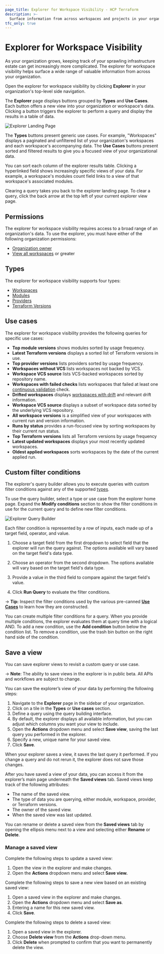 ```yaml
---
page_title: Explorer for Workspace Visibility - HCP Terraform
description: >-
  Surface information from across workspaces and projects in your organization.
tfc_only: true
---
```


# Explorer for Workspace Visibility

As your organization grows, keeping track of your sprawling infrastructure estate can get increasingly more complicated. The explorer for workspace visibility helps surface a wide range of valuable information from across your organization.

Open the explorer for workspace visibility by clicking **Explorer** in your organization's top-level side navigation.

The **Explorer** page displays buttons grouped by **Types** and **Use Cases**. Each button offers a new view into your organization or workspace's data. Clicking a button triggers the explorer to perform a query and display the results in a table of data. 

![Explorer Landing Page](/img/docs/terraform-cloud-explorer-landing-page.png)

The **Types** buttons present generic use cases. For example, "Workspaces" displays a paginated and unfiltered list of your organization's workspaces and each workspace's accompanying data. The **Use Cases** buttons present sorted and filtered results to give you a focused view of your organizational data.

You can sort each column of the explorer results table. Clicking a hyperlinked field shows increasingly specific views of your data. For example, a workspace's modules count field links to a view of that workspace's associated modules. 

Clearing a query takes you back to the explorer landing page. To clear a query, click the back arrow at the top left of your current explorer view page.

## Permissions

The explorer for workspace visibility requires access to a broad range of an organization's data. To use the explorer, you must have either of the following organization permissions:
- [Organization owner](/terraform/cloud-docs/users-teams-organizations/permissions#organization-owners)
- [View all workspaces](/terraform/cloud-docs/users-teams-organizations/permissions#view-all-workspaces) or greater

## Types

The explorer for workspace visibility supports four types:

- [Workspaces](/terraform/cloud-docs/workspaces)
- [Modules](/terraform/language/modules)
- [Providers](/terraform/language/providers)
- [Terraform Versions](/terraform/language/upgrade-guides#upgrading-to-terraform-v1-4)

## Use cases

The explorer for workspace visibility provides the following queries for specific use cases:

- **Top module versions** shows modules sorted by usage frequency.
- **Latest Terraform versions** displays a sorted list of Terraform versions in use.
- **Top provider versions** lists providers sorted by usage frequency.
- **Workspaces without VCS** lists workspaces not backed by VCS.
- **Workspace VCS source** lists VCS-backed workspaces sorted by repository name.
- **Workspaces with failed checks** lists workspaces that failed at least one [continuous validation](/terraform/enterprise/workspaces/health#continuous-validation) check.
- **Drifted workspaces** displays [workspaces with drift](/terraform/enterprise/workspaces/health#drift-detection) and relevant drift information.
- **Workspace VCS source** displays a subset of workspace data sorted by the underlying VCS repository.
- **All workspace versions** is a simplified view of your workspaces with current run and version information.
- **Runs by status** provides a run-focused view by sorting workspaces by their current run status.
- **Top Terraform versions** lists all Terraform versions by usage frequency
- **Latest updated workspaces** displays your most recently updated workspaces.
- **Oldest applied workspaces** sorts workspaces by the date of the current applied run.

## Custom filter conditions

The explorer's query builder allows you to execute queries with custom filter conditions against any of the supported [types](#types).

To use the query builder, select a type or use case from the explorer home page. Expand the **Modify conditions** section to show the filter conditions in use for the current query and to define new filter conditions.

![Explorer Query Builder](/img/docs/query-builder.png)

Each filter condition is represented by a row of inputs, each made up of a target field, operator, and value.

1. Choose a target field from the first dropdown to select field that the explorer will run the query against. The options available will vary based on the target field's data type.

1. Choose an operator from the second dropdown. The options available will vary based on the target field's data type.

1. Provide a value in the third field to compare against the target field's value.

1. Click **Run Query** to evaluate the filter conditions.

-> **Tip:** Inspect the filter conditions used by the various pre-canned [**Use Cases**](#use-cases) to learn how they are constructed.

You can create multiple filter conditions for a query. When you provide multiple conditions, the explorer evaluates them at query time with a logical AND. To add a new condition, use the **Add condition** button below the condition list. To remove a condition, use the trash bin button on the right hand side of the condition.

## Save a view

You can save explorer views to revisit a custom query or use case.

-> **Note**: The ability to save views in the explorer is in public beta. All APIs and workflows are subject to change.

You can save the explorer’s view of your data by performing the following steps:

1. Navigate to the **Explorer** page in the sidebar of your organization.  
1. Click on a tile in the **Types** or **Use cases** section.
1. Define a query using the query building interface.   
1. By default, the explorer displays all available information, but you can adjust which columns you want your view to include.  
1. Open the **Actions** dropdown menu and select **Save view**, saving the last query you performed in the explorer.  
1. Specify a new, unique name for your saved view.   
1. Click **Save**.

When your explorer saves a view, it saves the last query it performed. If you change a query and do not rerun it, the explorer does not save those changes.

After you have saved a view of your data, you can access it from the explorer’s main page underneath the **Saved views** tab. Saved views keep track of the following attributes:

* The name of the saved view. 
* The type of data you are querying, either module, workspace, provider, or Terraform versions.
* The owner of the saved view.  
* When the saved view was last updated.

You can rename or delete a saved view from the **Saved views** tab by opening the ellipsis menu next to a view and selecting either **Rename** or **Delete**.

### Manage a saved view

Complete the following steps to update a saved view:

1. Open the view in the explorer and make changes.  
1. Open the **Actions** dropdown menu and select **Save view.**

Complete the following steps to save a new view based on an existing saved view:

1. Open a saved view in the explorer and make changes.  
1. Open the **Actions** dropdown menu and select **Save as**.  
1. Entering a name for this new saved view.  
1. Click **Save**.

Complete the following steps to delete a saved view:

1. Open a saved view in the explorer.
1. Choose  **Delete view** from the **Actions** drop-down menu.
1. Click **Delete** when prompted to confirm that you want to permanently delete the view.
